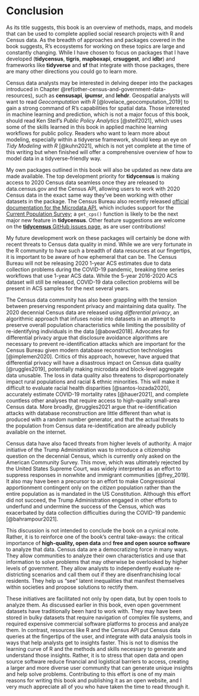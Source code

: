 # Conclusion {.unnumbered}

As its title suggests, this book is an overview of methods, maps, and models that can be used to complete applied social research projects with R and Census data. As the breadth of approaches and packages covered in the book suggests, R's ecosystems for working on these topics are large and constantly changing. While I have chosen to focus on packages that I have developed (**tidycensus**, **tigris**, **mapboxapi**, **crsuggest**, and **idbr**) and frameworks like **tidyverse** and **sf** that integrate with those packages, there are many other directions you could go to learn more.

Census data analysts may be interested in delving deeper into the packages introduced in Chapter \@ref(other-census-and-government-data-resources), such as **censusapi**, **ipumsr**, and **lehdr**. Geospatial analysts will want to read *Geocomputation with R* [@lovelace_geocomputation_2019] to gain a strong command of R's capabilities for spatial data. Those interested in machine learning and prediction, which is not a major focus of this book, should read Ken Steif's *Public Policy Analytics* [@steif2021], which uses some of the skills learned in this book in applied machine learning workflows for public policy. Readers who want to learn more about modeling, especially within a tidyverse framework, should keep an eye on *Tidy Modeling with R* [@kuhn2021], which is not yet complete at the time of this writing but when finished will offer a comprehensive overview of how to model data in a tidyverse-friendly way.

My own packages outlined in this book will also be updated as new data are made available. The top development priority for **tidycensus** is making access to 2020 Census data seamless once they are released to data.census.gov and the Census API, allowing users to work with 2020 Census data in the exact same way they've been working with other datasets in the package. The Census Bureau also recently released [official documentation for the Microdata API](https://www.census.gov/data/developers/guidance/microdata-api-user-guide.html), which includes support for the [Current Population Survey](https://www.census.gov/programs-surveys/cps.html); a `get_cps()` function is likely to be the next major new feature in **tidycensus**. Other feature suggestions are welcome on the [**tidycensus** GitHub issues page](https://github.com/walkerke/tidycensus/issues), as are user contributions!

My future development work on these packages will certainly be done with recent threats to Census data quality in mind. While we are very fortunate in the R community to have such a breadth of data resources at our fingertips, it is important to be aware of how ephemeral that can be. The Census Bureau will not be releasing 2020 1-year ACS estimates due to data collection problems during the COVID-19 pandemic, breaking time series workflows that use 1-year ACS data. While the 5-year 2016-2020 ACS dataset will still be released, COVID-19 data collection problems will be present in ACS samples for the next several years.

The Census data community has also been grappling with the tension between preserving respondent privacy and maintaining data quality. The 2020 decennial Census data are released using *differential privacy*, an algorithmic approach that infuses noise into datasets in an attempt to preserve overall population characteristics while limiting the possibility of re-identifying individuals in the data [@abowd2018]. Advocates for differential privacy argue that disclosure avoidance algorithms are necessary to prevent re-identification attacks which are important for the Census Bureau given modern database reconstruction technologies [@implemen2020]. Critics of this approach, however, have argued that differential privacy will have a disastrous impact on Census data quality [@ruggles2019], potentially making microdata and block-level aggregate data unusable. The loss in data quality also threatens to disproportionately impact rural populations and racial & ethnic minorities. This will make it difficult to evaluate racial health disparities [@santos-lozada2020], accurately estimate COVID-19 mortality rates [@hauer2021], and complete countless other analyses that require access to high-quality small-area Census data. More broadly, @ruggles2021 argue that re-identification attacks with database reconstruction are little different than what is produced with a random number generator, and that the actual threats to the population from Census data re-identification are already publicly available on the internet.

Census data have also faced threats from higher levels of authority. A major initiative of the Trump Administration was to introduce a citizenship question on the decennial Census, which is currently only asked on the American Community Survey. This move, which was ultimately rejected by the United States Supreme Court, was widely interpreted as an effort to suppress responses in nonwhite and immigrant communities [@frey_2019]. It also may have been a precursor to an effort to make Congressional apportionment contingent only on the *citizen* population rather than the entire population as is mandated in the US Constitution. Although this effort did not succeed, the Trump Administration engaged in other efforts to underfund and undermine the success of the Census, which was exacerbated by data collection difficulties during the COVID-19 pandemic [@bahrampour2021].

This discussion is not intended to conclude the book on a cynical note. Rather, it is to reinforce one of the book's central take-aways: the critical importance of **high-quality, open data** and **free and open source software** to analyze that data. Census data are a democratizing force in many ways. They allow communities to analyze their own characteristics and use that information to solve problems that may otherwise be overlooked by higher levels of government. They allow analysts to independently evaluate re-districting scenarios and call them out if they are disenfranchising local residents. They help us "see" latent inequalities that manifest themselves within societies and propose solutions to rectify them.

These initiatives are facilitated not only by open data, but by open tools to analyze them. As discussed earlier in this book, even open government datasets have traditionally been hard to work with. They may have been stored in bulky datasets that require navigation of complex file systems, and required expensive commercial software platforms to process and analyze them. In contrast, resources like R and the Census API put Census data queries at the fingertips of the user, and integrate with data analysis tools in ways that help analysts get to insights faster. This is not to dismiss the learning curve of R and the methods and skills necessary to generate and understand those insights. Rather, it is to stress that open data and open source software reduce financial and logistical barriers to access, creating a larger and more diverse user community that can generate unique insights and help solve problems. Contributing to this effort is one of my main reasons for writing this book and publishing it as an open website, and I very much appreciate all of you who have taken the time to read through it.
